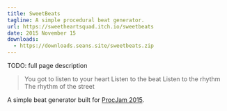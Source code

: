 ```yaml
---
title: SweetBeats
tagline: A simple procedural beat generator.
url: https://sweetheartsquad.itch.io/sweetbeats
date: 2015 November 15
downloads:
  - https://downloads.seans.site/sweetbeats.zip
---
```


TODO: full page description


> You got to listen to your heart
> Listen to the beat
> Listen to the rhythm
> The rhythm of the street

A simple beat generator built for [ProcJam 2015](https://itch.io/jam/procjam).<span></span>
